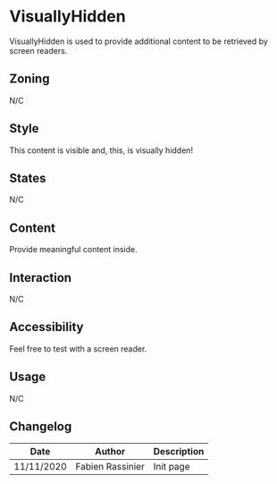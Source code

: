 

<Meta title="Components/VisuallyHidden" />

# VisuallyHidden

VisuallyHidden is used to provide additional content to be retrieved by screen readers.

## Zoning

N/C

## Style

<Canvas>
	<Story name="default">
		<p>
			This content is visible<VisuallyHidden> and, this, is visually hidden</VisuallyHidden>!
		</p>
	</Story>
</Canvas>

## States

N/C

## Content

Provide meaningful content inside.

## Interaction

N/C

## Accessibility

Feel free to test with a screen reader.

## Usage

N/C

## Changelog

| Date       | Author           | Description |
| ---------- | ---------------- | ----------- |
| 11/11/2020 | Fabien Rassinier | Init page   |

